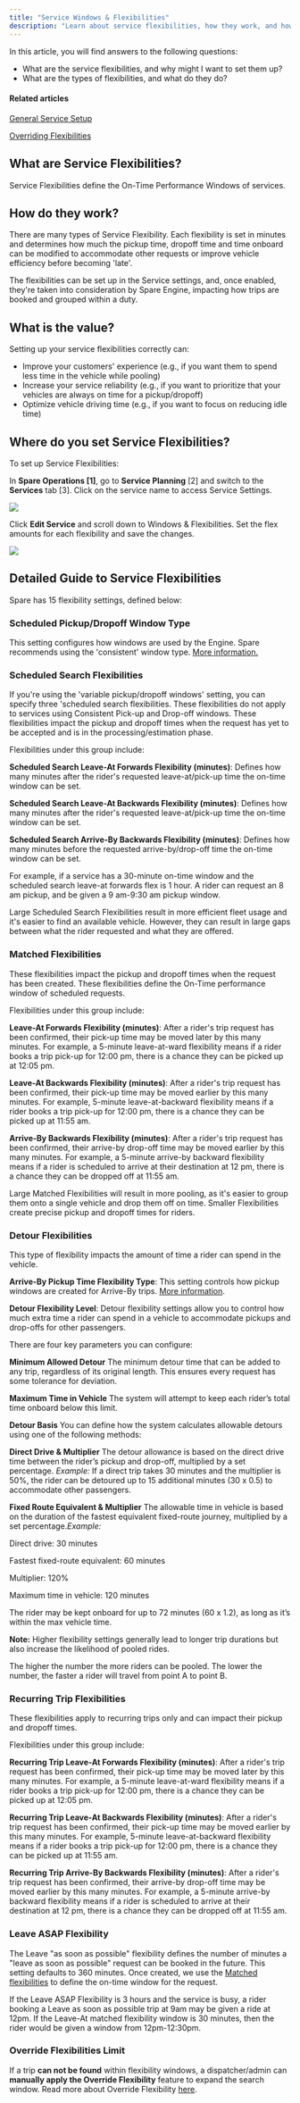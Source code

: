```yaml
---
title: "Service Windows & Flexibilities"
description: "Learn about service flexibilities, how they work, and how to configure on-time performance windows to optimize your service"
---
```


In this article, you will find answers to the following questions:

- What are the service flexibilities, and why might I want to set them up?
- What are the types of flexibilities, and what do they do?

#### Related articles

[General Service Setup](https://help.sparelabs.com/en/articles/8988085-service-general-setup)

[Overriding Flexibilities ](https://help.sparelabs.com/en/articles/8959245-override-flexibilities)

## What are Service Flexibilities?

Service Flexibilities define the On-Time Performance Windows of services.

## How do they work?

There are many types of Service Flexibility. Each flexibility is set in minutes and determines how much the pickup time, dropoff time and time onboard can be modified to accommodate other requests or improve vehicle efficiency before becoming 'late'. 

The flexibilities can be set up in the Service settings, and, once enabled, they're taken into consideration by Spare Engine, impacting how trips are booked and grouped within a duty.

## What is the value?

Setting up your service flexibilities correctly can:

- Improve your customers' experience (e.g., if you want them to spend less time in the vehicle while pooling)
- Increase your service reliability (e.g., if you want to prioritize that your vehicles are always on time for a pickup/dropoff)
- Optimize vehicle driving time (e.g., if you want to focus on reducing idle time)

## Where do you set Service Flexibilities?

To set up Service Flexibilities:

In **Spare Operations [1]**, go to **Service Planning** [2] and switch to the **Services** tab [3]. Click on the service name to access Service Settings.

![](https://spare-74fa64f80617.intercom-attachments-1.com/i/o/972941902/e48b78a879ccbc67ff8dcba0/T0v7GbO_AIN-FXapYuY8i0vmH6NE9uvo4w.png?expires=1753820100&signature=158fe616595dd11772a42f82e640fec49b5225bb3adff8b6348e343b76621580&req=fSclH81%2FlIFdFb4f3HP0gEAugRjOIdAEY95KDIMmLi9E3%2FjSDB5%2B%2FVuwCGDb%0A07M%3D%0A)

Click **Edit Service** and scroll down to Windows & Flexibilities. Set the flex amounts for each flexibility and save the changes.

![](https://spare-74fa64f80617.intercom-attachments-1.com/i/o/972941908/7fc8ecf3a363750737288b5f/g6W0WvxyfxzU8mHzbZvwCngpL_V4RDR7WA.jpeg?expires=1753820100&signature=1968e5a6e33a52e7cf72113389eaf6a956ece97dbac1358b2f48c2e5396610be&req=fSclH81%2FlIFXFb4f3HP0gPDw8zY0oD%2BLah9spRQbaBqhZyZVQ1uTgWBECHgj%0AodY%3D%0A)

## Detailed Guide to Service Flexibilities

Spare has 15 flexibility settings, defined below:

### Scheduled Pickup/Dropoff Window Type

This setting configures how windows are used by the Engine. Spare recommends using the 'consistent' window type. [More information.](https://help.sparelabs.com/en/articles/8958837-pickup-dropoff-window-types-consistent-variable)

### Scheduled Search Flexibilities

If you're using the 'variable pickup/dropoff windows' setting, you can specify three 'scheduled search flexibilities. These flexibilities do not apply to services using Consistent Pick-up and Drop-off windows. These flexibilities impact the pickup and dropoff times when the request has yet to be accepted and is in the processing/estimation phase. 

Flexibilities under this group include:

**Scheduled Search Leave-At Forwards Flexibility (minutes)**: Defines how many minutes after the rider's requested leave-at/pick-up time the on-time window can be set.

**Scheduled Search Leave-At Backwards Flexibility (minutes)**: Defines how many minutes after the rider's requested leave-at/pick-up time the on-time window can be set.

**Scheduled Search Arrive-By Backwards Flexibility (minutes)**: Defines how many minutes before the requested arrive-by/drop-off time the on-time window can be set.

For example, if a service has a 30-minute on-time window and the scheduled search leave-at forwards flex is 1 hour. A rider can request an 8 am pickup, and be given a 9 am-9:30 am pickup window.

Large Scheduled Search Flexibilities result in more efficient fleet usage and it's easier to find an available vehicle. However, they can result in large gaps between what the rider requested and what they are offered.

### Matched Flexibilities

These flexibilities impact the pickup and dropoff times when the request has been created. These flexibilities define the On-Time performance window of scheduled requests. 

Flexibilities under this group include:

**Leave-At Forwards Flexibility (minutes)**: After a rider's trip request has been confirmed, their pick-up time may be moved later by this many minutes. For example, a 5-minute leave-at-ward flexibility means if a rider books a trip pick-up for 12:00 pm, there is a chance they can be picked up at 12:05 pm.

**Leave-At Backwards Flexibility (minutes)**: After a rider's trip request has been confirmed, their pick-up time may be moved earlier by this many minutes. For example, 5-minute leave-at-backward flexibility means if a rider books a trip pick-up for 12:00 pm, there is a chance they can be picked up at 11:55 am.

**Arrive-By Backwards Flexibility (minutes)**: After a rider's trip request has been confirmed, their arrive-by drop-off time may be moved earlier by this many minutes. For example, a 5-minute arrive-by backward flexibility means if a rider is scheduled to arrive at their destination at 12 pm, there is a chance they can be dropped off at 11:55 am.

Large Matched Flexibilities will result in more pooling, as it's easier to group them onto a single vehicle and drop them off on time. Smaller Flexibilities create precise pickup and dropoff times for riders. 

### Detour Flexibilities

This type of flexibility impacts the amount of time a rider can spend in the vehicle.

**Arrive-By Pickup Time Flexibility Type**: This setting controls how pickup windows are created for Arrive-By trips. [More information](https://help.sparelabs.com/en/articles/8994570-what-is-the-arrive-by-pickup-time-flexibility-type).

**Detour Flexibility Level**: Detour flexibility settings allow you to control how much extra time a rider can spend in a vehicle to accommodate pickups and drop-offs for other passengers.

There are four key parameters you can configure:

**Minimum Allowed Detour**
The minimum detour time that can be added to any trip, regardless of its original length. This ensures every request has some tolerance for deviation.

**Maximum Time in Vehicle**
The system will attempt to keep each rider’s total time onboard below this limit.

**Detour Basis**
You can define how the system calculates allowable detours using one of the following methods:

**Direct Drive & Multiplier**
The detour allowance is based on the direct drive time between the rider’s pickup and drop-off, multiplied by a set percentage.
​*Example:*
If a direct trip takes 30 minutes and the multiplier is 50%, the rider can be detoured up to 15 additional minutes (30 x 0.5) to accommodate other passengers.

**Fixed Route Equivalent & Multiplier**
The allowable time in vehicle is based on the duration of the fastest equivalent fixed-route journey, multiplied by a set percentage.
​*Example:*

Direct drive: 30 minutes

Fastest fixed-route equivalent: 60 minutes

Multiplier: 120%

Maximum time in vehicle: 120 minutes

The rider may be kept onboard for up to 72 minutes (60 x 1.2), as long as it’s within the max vehicle time.

**Note:**
Higher flexibility settings generally lead to longer trip durations but also increase the likelihood of pooled rides.

The higher the number the more riders can be pooled. The lower the number, the faster a rider will travel from point A to point B. 

### Recurring Trip Flexibilities

These flexibilities apply to recurring trips only and can impact their pickup and dropoff times. 

Flexibilities under this group include:

**Recurring Trip Leave-At Forwards Flexibility (minutes)**: After a rider's trip request has been confirmed, their pick-up time may be moved later by this many minutes. For example, a 5-minute leave-at-ward flexibility means if a rider books a trip pick-up for 12:00 pm, there is a chance they can be picked up at 12:05 pm.

**Recurring Trip Leave-At Backwards Flexibility (minutes)**: After a rider's trip request has been confirmed, their pick-up time may be moved earlier by this many minutes. For example, 5-minute leave-at-backward flexibility means if a rider books a trip pick-up for 12:00 pm, there is a chance they can be picked up at 11:55 am.

**Recurring Trip Arrive-By Backwards Flexibility (minutes)**: After a rider's trip request has been confirmed, their arrive-by drop-off time may be moved earlier by this many minutes. For example, a 5-minute arrive-by backward flexibility means if a rider is scheduled to arrive at their destination at 12 pm, there is a chance they can be dropped off at 11:55 am.

### Leave ASAP Flexibility

The Leave "as soon as possible" flexibility defines the number of minutes a "leave as soon as possible" request can be booked in the future. This setting defaults to 360 minutes. Once created, we use the [Matched flexibilities](#h_a622d61730) to define the on-time window for the request.

If the Leave ASAP Flexibility is 3 hours and the service is busy, a rider booking a Leave as soon as possible trip at 9am may be given a ride at 12pm. If the Leave-At matched flexibility window is 30 minutes, then the rider would be given a window from 12pm-12:30pm.  

### Override Flexibilities Limit

If a trip **can not be found** within flexibility windows, a dispatcher/admin can **manually apply the Override Flexibility** feature to expand the search window. Read more about Override Flexibility [here](https://help.sparelabs.com/en/articles/8959245-override-flexibilities).
